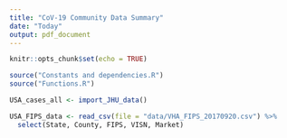 ```yaml
---
title: "CoV-19 Community Data Summary"
date: "Today"
output: pdf_document
---
```


```r
knitr::opts_chunk$set(echo = TRUE)
```

```r
source("Constants and dependencies.R")
source("Functions.R")
```
```r
USA_cases_all <- import_JHU_data()

USA_FIPS_data <- read_csv(file = "data/VHA_FIPS_20170920.csv") %>%
  select(State, County, FIPS, VISN, Market)
```

